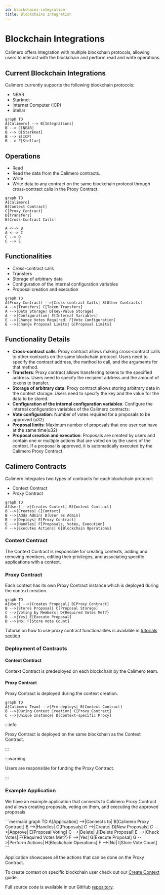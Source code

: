 ```yaml
---
id: blockchains-integration
title: Blockchains Integration
---
```



# Blockchain Integrations

Calimero offers integration with multiple blockchain protocols, allowing users
to interact with the blockchain and perform read and write operations.

## Current Blockchain Integrations

Calimero currently supports the following blockchain protocols:

- NEAR
- Starknet
- Internet Computer (ICP)
- Stellar

<div style={{ display: 'flex', justifyContent: 'center'}}>

```mermaid
graph TD
A[Calimero] --> B[Integrations]
B --> C[NEAR]
B --> D[Starknet]
B --> E[ICP]
B --> F[Stellar]
```

</div>

## Operations

- Read
- Read the data from the Calimero contracts.
- Write
- Write data to any contract on the same blockchain protocol through
  cross-contract calls in the Proxy Contract.

<div style={{display: 'flex', justifyContent: 'center'}}>

```mermaid
graph TD
A[Calimero]
B[Context Contract]
C[Proxy Contract]
D[Transfers]
E[Cross-Contract Calls]

A <--> B
A <--> C
C --> D
C --> E
```

</div>

## Functionalities

- Cross-contract calls
- Transfers
- Storage of arbitrary data
- Configuration of the internal configuration variables
- Proposal creation and execution

<div style={{display: 'flex', justifyContent: 'center'}}>

```mermaid
graph TD
A[Proxy Contract] -->|Cross-contract Calls| B[Other Contracts]
A -->|Transfers| C[Token Transfers]
A -->|Data Storage| D[Key-Value Storage]
A -->|Configuration| E[Internal Variables]
E -->|Change Votes Required| F[Vote Configuration]
E -->|Change Proposal Limits| G[Proposal Limits]
```

</div>

## Functionality Details

- **Cross-contract calls**: Proxy contract allows making cross-contract calls to
  other contracts on the same blockchain protocol. Users need to specify the
  contract address, the method to call, and the arguments for that method.
- **Transfers**: Proxy contract allows transferring tokens to the specified
  address. Users need to specify the recipient address and the amount of tokens
  to transfer.
- **Storage of arbitrary data**: Proxy contract allows storing arbitrary data in
  the context storage. Users need to specify the key and the value for the data
  to be stored.
- **Configuration of the internal configuration variables**: Configure the
  internal configuration variables of the Calimero contracts:
- **Vote configuration**: Number of votes required for a proposals to be
  approved (u32)
- **Proposal limits**: Maximum number of proposals that one user can have at the
  same time(u32)
- **Proposal creation and execution**: Proposals are created by users and
  contain one or multiple actions that are voted on by the users of the context.
  If a proposal is approved, it is automatically executed by the Calimero Proxy
  Contract.

## Calimero Contracts

Calimero integrates two types of contracts for each blockchain protocol:

- Context Contract
- Proxy Contract

<div style={{ display: 'flex', justifyContent: 'center' }}>

```mermaid
graph TD
A[User] -->|Creates Context| B[Context Contract]
B -->|Creates| C[Context]
B -->|Adds Admin| D[User as Admin]
B -->|Deploys| E[Proxy Contract]
E -->|Handles| F[Proposals, Votes, Execution]
F -->|Executes Actions| G[Blockchain Operations]
```

</div>

### Context Contract

The Context Contract is responsible for creating contexts, adding and removing
members, editing their privileges, and associating specific applications with a
context.

### Proxy Contract

Each context has its own Proxy Contract instance which is deployed during the
context creation.

<div style={{display: 'flex', justifyContent: 'center' ,margin: '2rem'}}>

```mermaid
graph TD
A[User] -->|Creates Proposal| B[Proxy Contract]
B -->|Stores Proposal| C[Proposal Storage]
C -->|Voting by Members| D{Required Votes Met?}
D -->|Yes| E[Execute Proposal]
D -->|No| F[Store Vote Count]
```

</div>

Tutorial on how to use proxy contract functionalities is available in
[tutorials section](../../tutorials/proxy-contract-interaction)

### Deployment of Contracts

#### Context Contract

Context Contract is predeployed on each blockchain by the Calimero team.

#### Proxy Contract

Proxy Contract is deployed during the context creation.

<div style={{display: 'flex', justifyContent: 'center', margin: '2rem'}}>

```mermaid
graph TD
A[Calimero Team] -->|Pre-deploys| B[Context Contract]
B -->|During Context Creation| C[Proxy Contract]
C -->|Unique Instance| D[Context-specific Proxy]
```

</div>

:::info

Proxy Contract is deployed on the same blockchain as the Context Contract.

:::

:::warning

Users are responsible for funding the Proxy Contract.

:::

### Example Application

We have an example application that connects to Calimero Proxy Contract and
allows creating proposals, voting on them, and executing the approved proposals.

<div style={{display: 'flex', justifyContent: 'center', margin: '2rem' }}>
```mermaid
graph TD
A[Application] -->|Connects to| B[Calimero Proxy Contract]
B -->|Handles| C[Proposals]
C -->|Create| D[New Proposals]
C -->|Approve| E[Proposal Voting]
C -->|Delete| J[Delete Proposal]
E -->|Check Votes| F{Required Votes Met?}
F -->|Yes| G[Execute Proposal]
G -->|Perform Actions| H[Blockchain Operations]
F -->|No| I[Store Vote Count]
```
</div>

Application showcases all the actions that can be done on the Proxy Contract.

To create context on specific blockchain user check out our
[Create Context](../06-tutorials/02-create-context.mdx) guide.

Full source code is available in our GitHub
[repository](https://github.com/calimero-network/demo-blockchain-integrations).
